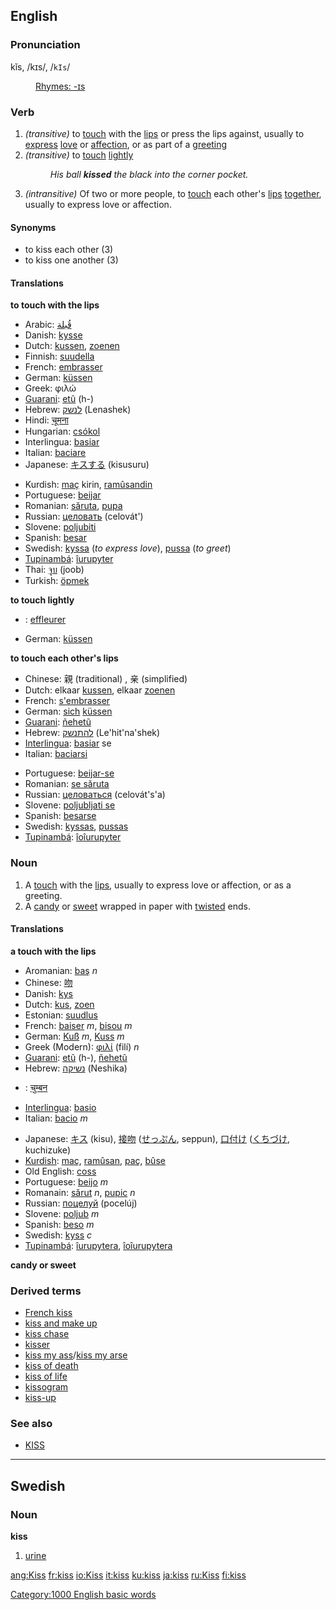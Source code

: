 ==English==
=== Pronunciation ===
kĭs, /kɪs/, /<tt>kIs</tt>/
:[[Rhymes:English:-ɪs|Rhymes: -ɪs]]

===Verb===
{{en-verb|kiss|kisses|kissed|kissing}}

#''(transitive)'' to [[touch]] with the [[lip]]s or press the lips against, usually to [[express]] [[love]] or [[affection]], or as part of a [[greeting]]
#''(transitive)'' to [[touch]] [[lightly]]
#:''His ball '''kissed''' the black into the corner pocket.''
#''(intransitive)'' Of two or more people, to [[touch]] each other's [[lip]]s [[together]], usually to express love or affection.

====Synonyms====
*to kiss each other (3)
*to kiss one another (3)

==== Translations ====
'''to touch with the lips'''
{{top}}
*Arabic: [[قُبلة]]
*Danish: [[kysse]]
*Dutch: [[kussen]], [[zoenen]]
*Finnish: [[suudella]]
*French: [[embrasser]]
*German: [[küssen]]
*Greek: φιλώ
*[[Guarani]]: [[etũ]] (h-)
*Hebrew: [[לנשק]] (Lenashek)
*Hindi: [[चूमना]]
*Hungarian: [[csókol]] 
*Interlingua: [[basiar]]
*Italian: [[baciare]]
*Japanese: [[キスする]] (kisusuru)
{{mid}}
*Kurdish: [[maç]] kirin, [[ramûsandin]]
*Portuguese: [[beijar]]
*Romanian: [[săruta]], [[pupa]] 
*Russian: [[целовать]] (celovát')
*Slovene: [[poljubiti]]
*Spanish: [[besar]]
*Swedish: [[kyssa]] (''to express love''), [[pussa]] (''to greet'')
*[[Tupinambá]]: [[îurupyter]]
*Thai: [[จูบ]] (joob)
*Turkish: [[öpmek]]
{{bottom}}

'''to touch lightly'''
{{top}}
*{{fr}}: [[effleurer]]
*German: [[küssen]]
{{mid}}
{{bottom}}

'''to touch each other's lips'''
{{top}}
*Chinese: 親 (traditional) , 亲 (simplified)
*Dutch: elkaar [[kussen]], elkaar [[zoenen]]
*French: [[s'embrasser]]
*German: [[sich]] [[küssen]]
*[[Guarani]]: [[ñehetũ]]
*Hebrew: [[להתנשק]] (Le'hit'na'shek)
*[[Interlingua]]: [[basiar]] se
*Italian: [[baciarsi]]
{{mid}}
*Portuguese: [[beijar-se]]
*Romanian: [[se săruta]]
*Russian: [[целоваться]] (celovát's'a)
*Slovene: [[poljubljati se]]
*Spanish: [[besarse]]
*Swedish: [[kyssas]], [[pussas]]
*[[Tupinambá]]: [[îoîurupyter]]
{{bottom}}

=== Noun ===
{{en-noun|kiss|kisses}}

#A [[touch]] with the [[lip]]s, usually to express love or affection, or as a greeting.
#A [[candy]] or [[sweet]] wrapped in paper with [[twist]]ed ends.

==== Translations ====
'''a touch with the lips'''
{{top}}
*Aromanian: [[baş]] ''n''
*Chinese: [[吻]]
*Danish: [[kys]]
*Dutch: [[kus]], [[zoen]]
*Estonian: [[suudlus]]
*French: [[baiser]] ''m'', [[bisou]] ''m''
*German: [[Kuß]] ''m'', [[Kuss]] ''m''
*Greek (Modern): [[φιλί]] (filí) ''n''
*[[Guarani]]: [[etũ]] (h-), [[ñehetũ]]
*Hebrew: [[נשיקה]] (Neshika)
*{{hi}}: [[चुम्बन]]
*[[Interlingua]]: [[basio]]
*Italian: [[bacio]] ''m''
{{mid}}
*Japanese: [[キス]] (kisu), [[接吻]] ([[せっぷん]], seppun), [[口付け]] ([[くちづけ]], kuchizuke)
*[[Kurdish]]: [[maç]], [[ramûsan]], [[paç]], [[bûse]]
*Old English: [[coss]]
*Portuguese: [[beijo]] ''m''
*Romanain: [[sărut]] ''n'', [[pupic]] ''n''
*Russian: [[поцелуй]] (pocelúj)
*Slovene: [[poljub]] ''m''
*Spanish: [[beso]] ''m''
*Swedish: [[kyss]] ''c''
*[[Tupinambá]]: [[îurupytera]], [[îoîurupytera]]
{{bottom}}

'''candy or sweet'''
{{top}}
{{mid}}
{{bottom}}

===Derived terms===
*[[French kiss]]
*[[kiss and make up]]
*[[kiss chase]]
*[[kisser]]
*[[kiss my ass]]/[[kiss my arse]]
*[[kiss of death]]
*[[kiss of life]]
*[[kissogram]]
*[[kiss-up]]

===See also===
*[[KISS]]

----
==Swedish==
<!--[[sv:kiss]]-->
===Noun===
'''kiss'''

#[[urine]]
[[Category:1000 English basic words]]

[[ang:Kiss]]
[[fr:kiss]]
[[io:Kiss]]
[[it:kiss]]
[[ku:kiss]]
[[ja:kiss]]
[[ru:Kiss]]
[[fi:kiss]]